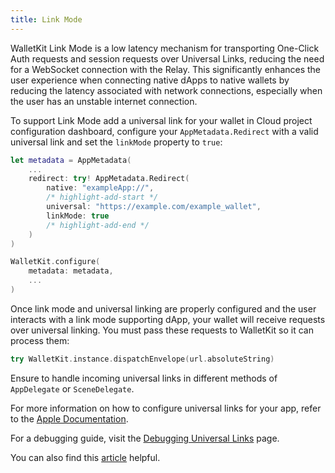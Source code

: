 ```yaml
---
title: Link Mode
---
```


WalletKit Link Mode is a low latency mechanism for transporting One-Click Auth requests and session requests over Universal Links, reducing the need for a WebSocket connection with the Relay. This significantly enhances the user experience when connecting native dApps to native wallets by reducing the latency associated with network connections, especially when the user has an unstable internet connection.

To support Link Mode add a universal link for your wallet in Cloud project configuration dashboard, configure your `AppMetadata.Redirect` with a valid universal link and set the `linkMode` property to `true`:

```swift
let metadata = AppMetadata(
    ...
    redirect: try! AppMetadata.Redirect(
        native: "exampleApp://",
        /* highlight-add-start */
        universal: "https://example.com/example_wallet",
        linkMode: true
        /* highlight-add-end */
    )
)

WalletKit.configure(
    metadata: metadata,
    ...
)
```

Once link mode and universal linking are properly configured and the user interacts with a link mode supporting dApp, your wallet will receive requests over universal linking. You must pass these requests to WalletKit so it can process them:

```swift
try WalletKit.instance.dispatchEnvelope(url.absoluteString)
```

Ensure to handle incoming universal links in different methods of `AppDelegate` or `SceneDelegate`. 

For more information on how to configure universal links for your app, refer to the [Apple Documentation](https://developer.apple.com/documentation/xcode/allowing-apps-and-websites-to-link-to-your-content?language=objc).

For a debugging guide, visit the [Debugging Universal Links](https://developer.apple.com/documentation/technotes/tn3155-debugging-universal-links) page.

You can also find this [article](https://developer.apple.com/documentation/xcode/supporting-universal-links-in-your-app?language=objc) helpful.


